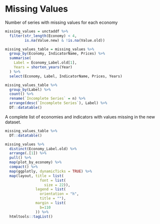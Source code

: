 # Missing Values

Number of series with missing values for each economy

```r
missing_values = unctaddf %>%
  filter(str_length(Economy) < 4,
         is.na(Value.new) & !is.na(Value.old)) 

missing_values_table = missing_values %>% 
  group_by(Economy, IndicatorName, Prices) %>% 
  summarise(
    Label = Economy_Label.old[1],
    Years = shorten_years(Year)
  ) %>% 
  select(Economy, Label, IndicatorName, Prices, Years) 

missing_values_table %>% 
  group_by(Label) %>% 
  count() %>% 
  rename(`Incomplete Series` = n) %>% 
  arrange(desc(`Incomplete Series`), Label) %>% 
  DT::datatable()
```

A complete list of economies and indicators with values missing in the new dataset.

```r
missing_values_table %>% 
  DT::datatable()
```


```r
missing_values %>% 
  distinct(Economy_Label.old) %>% 
  arrange(.[1]) %>% 
  pull() %>% 
  map(plot_by_economy) %>% 
  compact() %>% 
  map(ggplotly, dynamicTicks = TRUE) %>% 
  map(layout, title = list(
                font = list(
                  size = 22)),
              legend = list(
                orientation = "h",
                title = ""),
              margin = list(
                b=110
              )) %>% 
  htmltools::tagList() 
```
